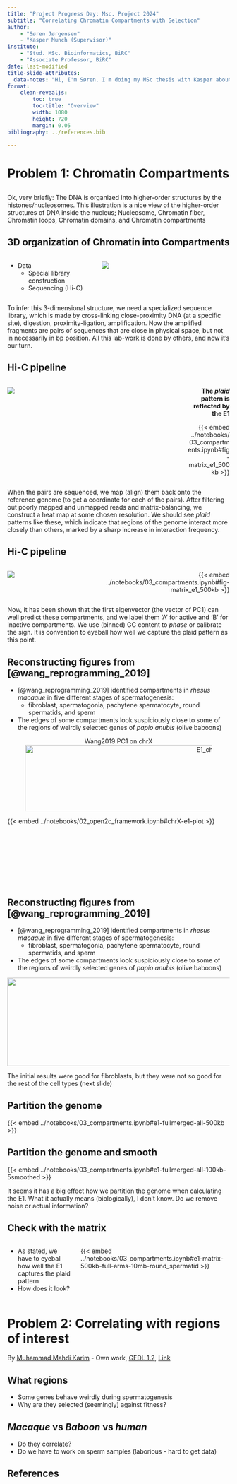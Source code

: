 ```yaml
---
title: "Project Progress Day: Msc. Project 2024"
subtitle: "Correlating Chromatin Compartments with Selection"
author: 
    - "Søren Jørgensen" 
    - "Kasper Munch (Supervisor)"
institute: 
    - "Stud. MSc. Bioinformatics, BiRC"
    - "Associate Professor, BiRC"
date: last-modified
title-slide-attributes: 
  data-notes: "Hi, I'm Søren. I'm doing my MSc thesis with Kasper about Chromatin Structures and Selection."
format: 
    clean-revealjs:
        toc: true
        toc-title: "Overview"
        width: 1080
        height: 720
        margin: 0.05
bibliography: ../references.bib

---
```



# Problem 1: Chromatin Compartments {background-image="images/chromatin-intro.jpg" background-opacity=0.2}

## {background-image="images/chromatin-intro.jpg" }

::: {.notes}
Ok, very briefly: The DNA is organized into higher-order structures by the histones/nucleosomes. This illustration is a nice view of the higher-order structures of DNA inside the nucleus; Nucleosome, Chromatin fiber, Chromatin loops, Chromatin domains, and Chromatin compartments
:::

## 3D organization of Chromatin into Compartments 

:::: {.columns}

::: {.column width="40%"}
- Data
    - Special library construction
    - Sequencing (Hi-C)
:::

::: {.column width="60%"}
![](images/hic-intro.jpg)
:::

::::

::: {.notes}
To infer this 3-dimensional structure, we need a specialized sequence library, which is made by cross-linking close-proximity DNA (at a specific site), digestion, proximity-ligation, amplification.
Now the amplified fragments are pairs of sequences that are close in physical space, but not in necessarily in bp position. All this lab-work is done by others, and now it's our turn.
:::

## Hi-C pipeline {auto-animate=true}

:::: {.columns}
::: {.column width="80%"}
![](images/HiCschematic.png)
:::

::: {.column style="width: 20%; text-align: right; margin-left: auto;"}
**The *plaid* pattern is reflected by the E1**

::: {.data-id='boxright'}
{{< embed ../notebooks/03_compartments.ipynb#fig-matrix_e1_500kb >}}
:::
:::
::::

::: {.notes}
When the pairs are sequenced, we map (align) them back onto the reference genome (to get a coordinate for each of the pairs). After filtering out poorly mapped and unmapped reads and matrix-balancing, we construct a heat map at some chosen resolution. We should see *plaid* patterns like these, which indicate that regions of the genome interact more closely than others, marked by a sharp increase in interaction frequency.
:::

## Hi-C pipeline {auto-animate=true}

:::: {.columns}
::: {.column width="38%"}
![](images/HiCschematic.png)
:::

::: {.column style="width: 62%; text-align: right; margin-left: auto;"}
::: {.data-id='boxright'}
{{< embed ../notebooks/03_compartments.ipynb#fig-matrix_e1_500kb >}}
:::
:::
::::

::: {.notes}
Now, it has been shown that the first eigenvector (the vector of PC1) can well predict these compartments, and we label them 'A' for active and 'B' for inactive compartments. We use (binned) GC content to *phase* or calibrate the sign. It is convention to eyeball how well we capture the plaid pattern as this point. 
:::

## Reconstructing figures from [@wang_reprogramming_2019]

::: {.incremental}
- [@wang_reprogramming_2019] identified compartments in *rhesus macaque* in five different stages of spermatogenesis: 
    - fibroblast, spermatogonia, pachytene spermatocyte, round spermatids, and sperm
- The edges of some compartments look suspiciously close to some of the regions of weirdly selected genes of *papio anubis* (olive baboons)
:::

::: {data-id='box1' .fragment .fade-in}
::: {style="top-margin: 0px; margin-left:auto; margin-right:auto;"}
<figure>
    <center>
    <figcaption>Wang2019 PC1 on chrX</figcaption>
    <img src="../figures/E1_chrX_fib_wang.png" alt="E1_chrX_fib_wang" style="height: 150px; width: 880px;"/>
    </center>
</figure>

:::

::: {style="top-margin: 0px; margin-left:auto; margin-right:auto; height: 150px;"}
{{< embed ../notebooks/02_open2c_framework.ipynb#chrX-e1-plot >}}
:::
:::


## Reconstructing figures from [@wang_reprogramming_2019] 

- [@wang_reprogramming_2019] identified compartments in *rhesus macaque* in five different stages of spermatogenesis: 
    - fibroblast, spermatogonia, pachytene spermatocyte, round spermatids, and sperm
- The edges of some compartments look suspiciously close to some of the regions of weirdly selected genes of *papio anubis* (olive baboons)

::: {data-id='box1'}
::: {.r-stretch}
![](images/overlay-smoothed.png){style="height:200px; width:1200px"}
:::
:::

::: {.notes}
The initial results were good for fibroblasts, but they were not so good for the rest of the cell types (next slide)
:::



## Partition the genome

{{< embed ../notebooks/03_compartments.ipynb#e1-fullmerged-all-500kb >}} 

## Partition the genome and smooth

{{< embed ../notebooks/03_compartments.ipynb#e1-fullmerged-all-100kb-5smoothed >}}

::: {.notes}
It seems it has a big effect how we partition the genome when calculating the E1. What it actually means (biologically), I don't know. Do we remove noise or actual information? 
:::

## Check with the matrix {.nostretch}

:::: {.columns}

::: {.column width="30%" .fragment}
- As stated, we have to eyeball how well the E1 captures the plaid pattern
- How does it look?
:::

::: {.column width="70%" .fragment}
{{< embed ../notebooks/03_compartments.ipynb#e1-matrix-500kb-full-arms-10mb-round_spermatid >}}
:::

::::


# Problem 2: Correlating with regions of interest {background-image="https://upload.wikimedia.org/wikipedia/commons/3/35/Olive_baboon_Ngorongoro.jpg" background-opacity=0.3}

::: footer
By <a href="https://en.wikipedia.org/wiki/User:Muhammad_Mahdi_Karim" class="extiw" title="w:User:Muhammad Mahdi Karim">Muhammad Mahdi Karim</a> - <span class="int-own-work" lang="en">Own work</span>, <a href="http://www.gnu.org/licenses/old-licenses/fdl-1.2.html" title="GNU Free Documentation License 1.2">GFDL 1.2</a>, <a href="https://commons.wikimedia.org/w/index.php?curid=11193550">Link</a>
:::

## What regions

::: {.incremental}
- Some genes behave weirdly during spermatogenesis
- Why are they selected (seemingly) against fitness? 
:::

## *Macaque* vs *Baboon*  vs *human* 

::: {.incremental}
- Do they correlate? 
- Do we have to work on sperm samples (laborious - hard to get data) 
:::

## References
